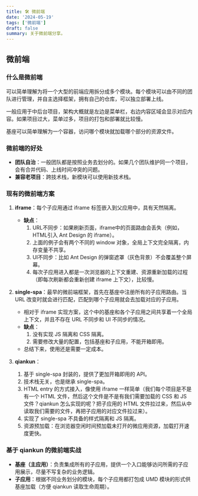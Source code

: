 ```yaml
---
title: 🛠️ 微前端
date: '2024-05-19'
tags: ['微前端']
draft: false
summary: 关于微前端分享。
---
```


## 微前端

### 什么是微前端

可以简单理解为将一个大型的前端应用拆分成多个模块。每个模块可以由不同的团队进行管理，并自主选择框架，拥有自己的仓库，可以独立部署上线。

一般应用于中后台项目，架构大概就是左边是菜单栏，右边内容区域会显示对应内容。如果项目过大，菜单过多，项目的打包和部署就比较慢。

基座可以简单理解为一个容器，访问哪个模块就加载哪个部分的资源文件。

### 微前端的好处

- **团队自治**：一般团队都是按照业务去划分的。如果几个团队维护同一个项目，会有合并代码、上线时间冲突的问题。
- **兼容老项目**：跨技术栈，新模块可以使用新技术栈。

### 现有的微前端方案

1. **iframe**：每个子应用通过 iframe 标签嵌入到父应用中，具有天然隔离。

   - **缺点**：
     1. URL不同步：如果刷新页面，iframe中的页面路由会丢失（例如，HTML引入 Ant Design 的 iframe）。
     2. 上面的例子会有两个不同的 window 对象，全局上下文完全隔离，内存变量不共享。
     3. UI不同步：比如 Ant Design 的弹窗遮罩（灰色背景）不会覆盖整个屏幕。
     4. 每次子应用进入都是一次浏览器的上下文重建、资源重新加载的过程（即每次刷新都会重新创建 iframe 上下文），比较慢。

2. **single-spa**：最早的微前端框架，首先在基座中注册所有的子应用路由。当 URL 改变时就会进行匹配，匹配到哪个子应用就会去加载对应的子应用。

   - 相对于 iframe 实现方案，这个中的基座和各个子应用之间共享着一个全局上下文，并且不存在 URL 不同步和 UI 不同步的情况。
   - **缺点**：
     1. 没有实现 JS 隔离和 CSS 隔离。
     2. 需要修改大量的配置，包括基座和子应用，不能开箱即用。
   - 总结下来，使用还是需要一定成本。

3. **qiankun**：
   1. 基于 single-spa 封装的，提供了更加开箱即用的 API。
   2. 技术栈无关，也是继承 single-spa。
   3. HTML entry 的方式接入，像使用 iframe 一样简单（我们每个项目是不是有一个 HTML 文件，然后这个文件是不是有我们需要加载的 CSS 和 JS 文件？qiankun 怎么实现的呢？把子应用的 HTML 文件拉过来，然后从中读取我们需要的文件，再把子应用的对应文件拉过来）。
   4. 实现了 single-spa 不具备的样式隔离和 JS 隔离。
   5. 资源预加载：在浏览器空闲时间预加载未打开的微应用资源，加载打开速度更快。

### 基于 qiankun 的微前端实战

- **基座（主应用）**：负责集成所有的子应用，提供一个入口能够访问所需的子应用展示，尽量不写复杂的业务逻辑。
- **子应用**：根据不同业务划分的模块，每个子应用都打包成 UMD 模块的形式供基座加载（方便 qiankun 读取生命周期）。
